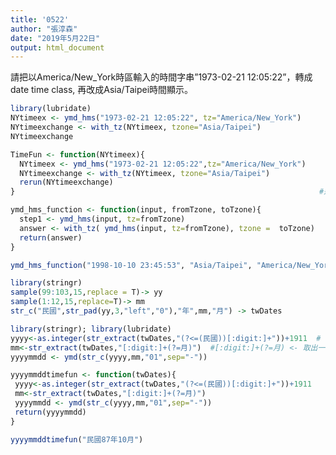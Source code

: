 ```yaml
---
title: '0522'
author: "張淳森"
date: "2019年5月22日"
output: html_document
---
```



請把以America/New_York時區輸入的時間字串"1973-02-21 12:05:22"，轉成date time class, 再改成Asia/Taipei時間顯示。
```r
library(lubridate)
NYtimeex <- ymd_hms("1973-02-21 12:05:22", tz="America/New_York")
NYtimeexchange <- with_tz(NYtimeex, tzone="Asia/Taipei")
NYtimeexchange

TimeFun <- function(NYtimeex){
  NYtimeex <- ymd_hms("1973-02-21 12:05:22",tz="America/New_York")
  NYtimeexchange <- with_tz(NYtimeex, tzone="Asia/Taipei")
  rerun(NYtimeexchange)
}                                                                    #這個作法只有output "一個"
```

```r
ymd_hms_function <- function(input, fromTzone, toTzone){
  step1 <- ymd_hms(input, tz=fromTzone)
  answer <- with_tz( ymd_hms(input, tz=fromTzone), tzone =  toTzone)
  return(answer)
}

ymd_hms_function("1998-10-10 23:45:53", "Asia/Taipei", "America/New_York")
```

```r
library(stringr)
sample(99:103,15,replace = T)-> yy
sample(1:12,15,replace=T)-> mm
str_c("民國",str_pad(yy,3,"left","0"),"年",mm,"月") -> twDates
```

```r
library(stringr); library(lubridate)
yyyy<-as.integer(str_extract(twDates,"(?<=(民國))[:digit:]+"))+1911  # (?<=(民國))[:digit:]+ <- 取出一串數字們 前接民國
mm<-str_extract(twDates,"[:digit:]+(?=月)")  #[:digit:]+(?=月) <- 取出一串數字們 後面接月
yyyymmdd <- ymd(str_c(yyyy,mm,"01",sep="-"))
```

```r
yyyymmddtimefun <- function(twDates){
 yyyy<-as.integer(str_extract(twDates,"(?<=(民國))[:digit:]+"))+1911  
 mm<-str_extract(twDates,"[:digit:]+(?=月)")  
 yyyymmdd <- ymd(str_c(yyyy,mm,"01",sep="-")) 
 return(yyyymmdd)
}

yyyymmddtimefun("民國87年10月")
```

```r

```






